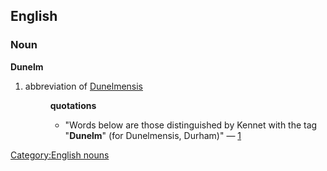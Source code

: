 == English ==
=== Noun ===
[[Category:English nouns]]
'''Dunelm'''
# abbreviation of [[Dunelmensis]]
#:'''quotations'''
#:*"Words below are those distinguished by Kennet with the tag "'''Dunelm'''" (for Dunelmensis, Durham)" &mdash; [http://www.indigogroup.co.uk/durhamdialect/north1690s.htm]